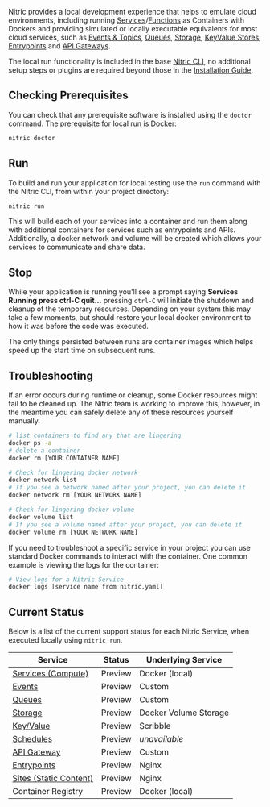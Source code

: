 Nitric provides a local development experience that helps to emulate cloud environments, including running [Services](./services)/[Functions](./services-functions) as Containers with Dockers and providing simulated or locally executable equivalents for most cloud services, such as [Events & Topics](./events), [Queues](./queues), [Storage](./storage), [KeyValue Stores](./key-value), [Entrypoints](./entrypoints) and [API Gateways](./api-gateways).

The local run functionality is included in the base [Nitric CLI](./nitric-cli), no additional setup steps or plugins are required beyond those in the [Installation Guide](./installation).

## Checking Prerequisites

You can check that any prerequisite software is installed using the `doctor` command. The prerequisite for local run is [Docker](https://docker.com):

```bash
nitric doctor
```

## Run

To build and run your application for local testing use the `run` command with the Nitric CLI, from within your project directory:

```bash
nitric run
```

This will build each of your services into a container and run them along with additional containers for services such as entrypoints and APIs. Additionally, a docker network and volume will be created which allows your services to communicate and share data.

## Stop

While your application is running you'll see a prompt saying **Services Running press ctrl-C quit...** pressing `ctrl-C` will initiate the shutdown and cleanup of the temporary resources. Depending on your system this may take a few moments, but should restore your local docker environment to how it was before the code was executed.

The only things persisted between runs are container images which helps speed up the start time on subsequent runs.

## Troubleshooting

If an error occurs during runtime or cleanup, some Docker resources might fail to be cleaned up. The Nitric team is working to improve this, however, in the meantime you can safely delete any of these resources yourself manually.

```bash
# list containers to find any that are lingering
docker ps -a
# delete a container
docker rm [YOUR CONTAINER NAME]

# Check for lingering docker network
docker network list
# If you see a network named after your project, you can delete it
docker network rm [YOUR NETWORK NAME]

# Check for lingering docker volume
docker volume list
# If you see a volume named after your project, you can delete it
docker volume rm [YOUR NETWORK NAME]
```

If you need to troubleshoot a specific service in your project you can use standard Docker commands to interact with the container. One common example is viewing the logs for the container:

```bash
# View logs for a Nitric Service
docker logs [service name from nitric.yaml]
```

## Current Status

Below is a list of the current support status for each Nitric Service, when executed locally using `nitric run`.

| **Service**                       | **Status** | **Underlying Service** |
| --------------------------------- | ---------- | ---------------------- |
| [Services (Compute)](./services)  | Preview    | Docker (local)         |
| [Events](./events)                | Preview    | Custom                 |
| [Queues](./queues)                | Preview    | Custom                 |
| [Storage](./storage)              | Preview    | Docker Volume Storage  |
| [Key/Value](./key-value)          | Preview    | Scribble               |
| [Schedules](./schedules)          | Preview    | _unavailable_          |
| [API Gateway](./api-gateways)     | Preview    | Custom                 |
| [Entrypoints](./entrypoints)      | Preview    | Nginx                  |
| [Sites (Static Content)](./sites) | Preview    | Nginx                  |
| Container Registry                | Preview    | Docker (local)         |
